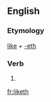 ==English==

===Etymology===
[[like]] + [[-eth]]

===Verb===
{{head|en|verb form}}

# {{en-archaic third-person singular of|like}}

[[fr:liketh]]